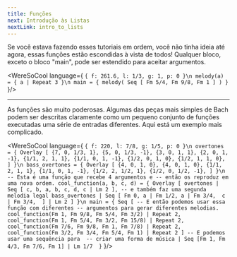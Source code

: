 ```yaml
---
title: Funções
next: Introdução às Listas
nextLink: intro_to_lists
---
```


Se você estava fazendo esses tutoriais em ordem, você não tinha ideia até
agora, essas funções estão escondidas à vista de todos!
Qualquer bloco, exceto o bloco "main", pode ser estendido para
aceitar argumentos.

<WereSoCool language={
`{ f: 261.6, l: 1/3, g: 1, p: 0 }\n
melody(a) = {
  a | Repeat 3
}\n
main = {
  melody(
    Seq [
      Fm 5/4, Fm 9/8, Fm 1
    ]
  )
}`
}/>

---

As funções são muito poderosas. Algumas das peças mais simples de Bach podem ser descritas claramente como um pequeno conjunto de funções executadas
uma série de entradas diferentes. Aqui está um exemplo mais complicado.

<WereSoCool language={
`{ f: 220, l: 7/8, g: 1/5, p: 0 }\n
overtones = {
  Overlay [
    {7, 0, 1/3, 1},
    {5, 0, 1/3, -1},
    {3, 0, 1, 1},
    {2, 0, 1, -1},
    {1/1, 2, 1, 1},
    {1/1, 0, 1, -1},
    {1/2, 0, 1, 0},
    {1/2, 1, 1, 0},
  ]
}\n
bass_overtones = {
  Overlay [
    {4, 0, 1, 0},
    {4, 0, 1, 0},
    {1/1, 2, 1, 1},
    {1/1, 0, 1, -1},
    {1/2, 2, 1/2, 1},
    {1/2, 0, 1/2, -1},
  ]
}\n
-- Esta é uma função que recebe 4 argumentos e
-- então os reproduz em uma nova ordem.
cool_function(a, b, c, d) = {
  Overlay [
    overtones | 
    Seq [
      c, b, a, b, c, d, c | Lm 2
    ],
    -- e também faz uma segunda melodia legal
    bass_overtones
    | Seq [
      Fm 0,
      a | Fm 1/2,
      a | Fm 3/4, 
      c | Fm 3/4, 
    ] | Lm 2
  ]
}\n
main = {
  Seq [
    -- E então podemos usar essa função com diferentes
    -- argumentos para gerar diferentes melodias.
    cool_function(Fm 1, Fm 9/8, Fm 5/4, Fm 3/2) | Repeat 2, 
    cool_function(Fm 1, Fm 5/4, Fm 3/2, Fm 15/8) | Repeat 2,
    cool_function(Fm 7/6, Fm 9/8, Fm 1, Fm 7/8) | Repeat 2,
    cool_function(Fm 3/2, Fm 3/4, Fm 5/4, Fm 1) | Repeat 2
  ]
  -- E podemos usar uma sequência para 
  -- criar uma forma de música
  | Seq [Fm 1, Fm 4/3, Fm 7/6, Fm 1]
  | Lm 1/7 
}`
}/>


